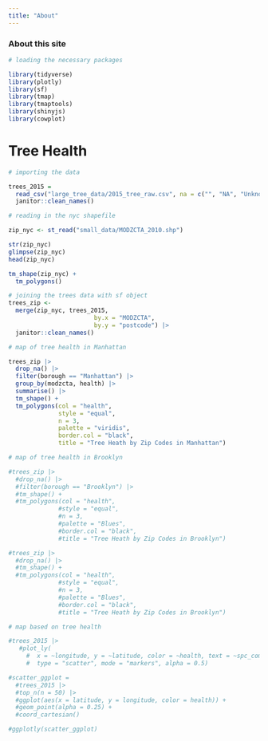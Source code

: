 ```yaml
---
title: "About"
---
```


### About this site

```r
# loading the necessary packages

library(tidyverse)
library(plotly)
library(sf)
library(tmap)
library(tmaptools)
library(shinyjs)
library(cowplot)
```

# Tree Health

```r
# importing the data

trees_2015 =
  read_csv("large_tree_data/2015_tree_raw.csv", na = c("", "NA", "Unknown")) |> 
  janitor::clean_names()
```

```r
# reading in the nyc shapefile 

zip_nyc <- st_read("small_data/MODZCTA_2010.shp")

str(zip_nyc)
glimpse(zip_nyc)
head(zip_nyc)

tm_shape(zip_nyc) +
  tm_polygons()
```

```r
# joining the trees data with sf object
trees_zip <- 
  merge(zip_nyc, trees_2015, 
                        by.x = "MODZCTA",
                        by.y = "postcode") |> 
  janitor::clean_names()
```

```r
# map of tree health in Manhattan

trees_zip |> 
  drop_na() |> 
  filter(borough == "Manhattan") |> 
  group_by(modzcta, health) |> 
  summarise() |> 
  tm_shape() +   
  tm_polygons(col = "health",
              style = "equal",
              n = 3,
              palette = "viridis",
              border.col = "black",
              title = "Tree Heath by Zip Codes in Manhattan")
```

```r
# map of tree health in Brooklyn

#trees_zip |> 
  #drop_na() |> 
  #filter(borough == "Brooklyn") |> 
  #tm_shape() +   
  #tm_polygons(col = "health",
              #style = "equal",
              #n = 3,
              #palette = "Blues",
              #border.col = "black",
              #title = "Tree Heath by Zip Codes in Brooklyn")
```



```r
#trees_zip |> 
  #drop_na() |> 
  #tm_shape() +   
  #tm_polygons(col = "health",
              #style = "equal",
              #n = 3,
              #palette = "Blues",
              #border.col = "black",
              #title = "Tree Heath by Zip Codes in Brooklyn")
```

```r
# map based on tree health

#trees_2015 |>
   #plot_ly(
     #  x = ~longitude, y = ~latitude, color = ~health, text = ~spc_common,
     #  type = "scatter", mode = "markers", alpha = 0.5)
```

```r
#scatter_ggplot = 
  #trees_2015 |>
  #top_n(n = 50) |> 
  #ggplot(aes(x = latitude, y = longitude, color = health)) +
  #geom_point(alpha = 0.25) +
  #coord_cartesian()

#ggplotly(scatter_ggplot)
```
